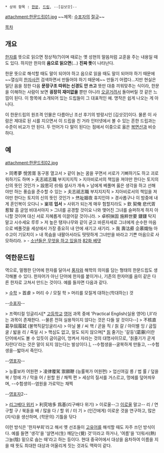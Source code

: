  * 상위 항목 : [[한문]], [[드립]], --[김삿갓]--

attachment:한문드립01.jpg
~~제목: [[수포자]]의 [[절규]]~~

[[목차]]
== 개요 ==
[[한자]]를 뜻으로 읽으면 정상적(?)이며 때로는 옛 성현의 말씀처럼 교훈을 주는 내용일 때도 있다. 하지만 한자의 '''음으로 읽으면'''(...) '''진짜 뜻'''이 나타난다.

한문 뜻으로 해석할 때도 말이 되어야 하고 음으로 읽을 때도 말이 되어야 하기 때문에 ~~열심히 [[자전|한자사전]] 검색하면서 만들어야 하기 때문에~~ 만들기 어렵다...지만 현실은 일단 음을 정한 다음 '''문장구조 따위는 신경도 안 쓰고''' 뜻만 대충 끼워맞추는 식이라, 한문을 이해하는 사람이 보면 '''굉장히 재미없을''' 뿐만 아니라 [[손발리 오그라진다|오글거려서]] 돌아버릴 것 같은 느낌이 된다. 이 항목에 소개되어 있는 드립들이 그 대표적인 예. 명작은 쉽게 나오는 게 아니다.

이 한문드립의 원조격 인물은 다름아닌 조선 후기의 방랑시인 [김삿갓]이다. 물론 이 사람은 제대로 된 시를 지으면서 이 드립을 친 거라 인터넷에서 볼 수 있는 흔한 드립과는 수준이 비교가 안 된다. 두 언어가 다 말이 된다는 점에서 이중으로 옳은 [[복면산]]과 비슷하다.

== 예 ==
attachment:한문드립02.jpg

> 同耉夢 悅苦胥 동구몽 열고서
> 같이 늙는 꿈을 꾸면서 서로가 기뻐하기도 하고 괴로워하기도 하며
> 夫志祗志職 부지지지직
> 지아비로서의 책임을 져야만 한다는 토지의 신의 뜻인 것인가
> 設思可 价俗 설사가 개속
> 남에게 베풀며 옳은 생각을 하고 선해야만 하는 풍습을 준수할 수 있는
> 夫志祗志職 부지지지직
> 지아비로서의 책임을 져야만 한다는 토지의 신의 뜻인 것인가
> 烋祉姻夜 휴지인야
> 경사롭구나 이 밤중에 내게 혼인복이 오다니
> 嶪壻 '''업서'''
> 사위가 되는게 매우 험할지라도
> 欽 契俺 悲代胥惹智 흠 글엄 비대서야지
> 그녀를 공경할 것이요 나와 맺어진 그녀를 슬퍼하게 하지 아니할 것이며 대신 서로 지혜롭게 이끌어갈 것이니라.
> 卓枳抹固 施粹世要 鏤鏤 탁지말고 시수세요 루루
> 저 높은 탱자나무와 같이 굳고 바른자세로 그녀에게 순수한 마음으로 베풀것을 세상에서 가장 중요히 내 안에 새기고 새기리.
> 我 壽沽彛 企慕熾怡 아 수고이 기모치이
> 내 목숨을 내팔아서라도 떳떳하게 그녀만을 바라고 기쁜 마음으로 사모하리라.
> - [[소년들은 무엇을 하고 있을까]] [http://comic.naver.com/webtoon/detail.nhn?titleId=609477&no=82&weekday=wed 82화 베댓]

== 역한문드립 ==
역으로, 멀쩡한 단어에 한자를 달아서 [[풍자]]와 해학의 의미를 담는 형태의 한문드립도 생각해볼 수 있다. 한자어가 아닌 단어에 한자를 붙이거나, 기존의 한자어를 음이 같은 다른 한자로 고쳐서 만드는 것이다. 예를 들자면 다음과 같다.

> [[수학]]
> 首虐
> 머리 수 / 모질 학
> 머리를 모질게 대하는(학대하는) 것 

--[[수포자]]--

> 프랙티컬 잉글리시[* [[고등학교]] [[영어]] 과목 중에 'Practical English(실용 영어) Ⅰ,Ⅱ'라는 과목이 존재한다. --물론 전혀 실용적이지 않다는 것은 다들 알 것이다--]
> 不核直葛孕屈履弑 (불핵직갈잉굴리시)
> 아닐 불 / 씨 핵 / 곧을 직 / 칡 갈 / 아이밸 잉 / 굽힐 굴 / 밟을 리 / 죽일 시
> 핵심도 없고, 말도 되지 않으며[* [[칡]] 줄기는 '갈등'(葛藤)이란 단어에서도 볼 수 있듯이 굽이굽이, 엉켜서 자라는 것의 대명사이므로, '칡줄기가 곧게 자란다'라는 것은 말이 되지 않는다는 발상이다.], --수험생을--굴복하게 만들고, --수험생을--밟아서 죽인다.

--[[영포자]]--

> 능률보카 어원편
> 凌律覆駕 禦願鞭 (능률복가 어원편)
> 업신여길 릉 / 법 률 / 덮을 복 / 멍에 가 / 막을 어 / 원할 원 / 채찍 편
> 세상의 질서를 거스르고, 멍에를 덮어씌우며, --수험생의--염원을 가로막는 채찍

--[[영포자]]2--

> [[리그베다 위키]]
> 利究培多 爲基(리구배다 위기)
> 이로울--그 [[이로울]] 말고-- 리 / 연구할 구 / 북돋을 배 / 많을 다 / 할 위 / 터 기
> (인간에게) 이로운 것을 연구하고, 많은 (지식)을 생산하며, (학문의) 기틀을 닦다

이런 방식은 '한자부회'라고 해서 옛 선조들이 [[고유어]]를 해석할 때도 자주 쓰던 방식이다. 예를 들면 '생각'을 '살면서(生) 깨닫는(覺) 것'이라고 하거나, '여름'을 '더워서(熱) 그늘(陰) 밑으로 숨는 때'라고 하는 등이다. 현대 중국어에서 대상을 음차하여 이름을 지을 때 뜻도 최대한 대상과 어울리게 짓는 것과도 맥락이 같다.
